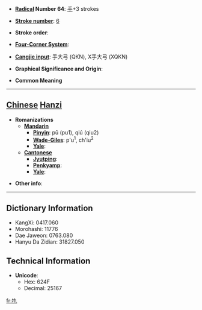 * '''[[Wiktionary:Chinese radical index| Radical]] Number 64''': [[Wiktionary:Chinese radical index 手|手]]+3 strokes

* '''[[Wiktionary:Chinese total strokes index|Stroke number]]''': [[Wiktionary:Chinese total strokes index 6|6]]

* '''Stroke order''': 

* '''[[Wiktionary:Chinese four corner index|Four-Corner System]]''': 

* '''[[Wiktionary:Chinese Cangjie index|Cangjie input]]''': 手大弓 (QKN), X手大弓 (XQKN)

* '''Graphical Significance and Origin''': 

* '''Common Meaning'''

----

== [[Chinese]] [[Hanzi]] ==

* '''Romanizations'''
** '''[[Mandarin]]'''
*** '''[[Pinyin]]''': pū (pu1), qiú (qiu2)
*** '''[[Wade-Giles]]''': p'u<sup>1</sup>, ch'iu<sup>2</sup>
*** '''[[Yale]]''': 
** '''[[Cantonese]]'''
*** '''[[Jyutping]]''':
*** '''[[Penkyamp]]''': 
*** '''[[Yale]]''': 

* '''Other info''': 

----

== Dictionary Information ==

* KangXi: 0417.060
* Morohashi: 11776
* Dae Jaweon: 0763.080
* Hanyu Da Zidian: 31827.050

== Technical Information ==

* '''Unicode''':
** Hex: 624F
** Decimal: 25167

[[fr:扏]]